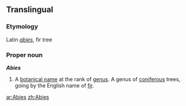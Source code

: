 {{see|abies}}
{{wikipedia}}
==Translingual==

===Etymology===
Latin ''[[abies]]'', fir tree

===Proper noun===
'''''Abies'''''

# {{botany}} A [[botanical name]] at the rank of [[genus]]. A genus of [[coniferous]] trees, going by the English name of [[fir]].

[[ar:Abies]]
[[zh:Abies]]